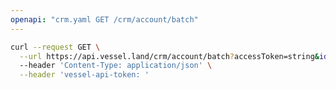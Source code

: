 ```yaml
---
openapi: "crm.yaml GET /crm/account/batch"
---
```


<RequestExample>

```bash Request
curl --request GET \
  --url https://api.vessel.land/crm/account/batch?accessToken=string&ids=eb84649fd7a5145b93c349bde55dd88d,b3b04a80af4190796185c527e7b9933c \
  --header 'Content-Type: application/json' \
  --header 'vessel-api-token: '
```

</RequestExample>
